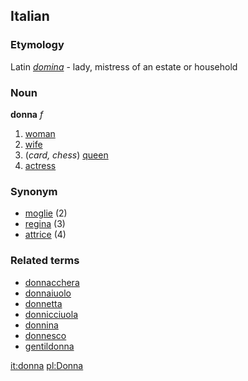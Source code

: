 ==Italian==
===Etymology===
Latin ''[[domina]]'' - lady, mistress of an estate or household
===Noun===
'''donna''' ''f''

# [[woman]]
# [[wife]]
# (''card, chess'') [[queen]]
# [[actress]]

===Synonym===
*[[moglie]] (2)
*[[regina]] (3)
*[[attrice]] (4)

===Related terms===
*[[donnacchera]]
*[[donnaiuolo]]
*[[donnetta]]
*[[donnicciuola]]
*[[donnina]]
*[[donnesco]]
*[[gentildonna]]

[[it:donna]]
[[pl:Donna]]